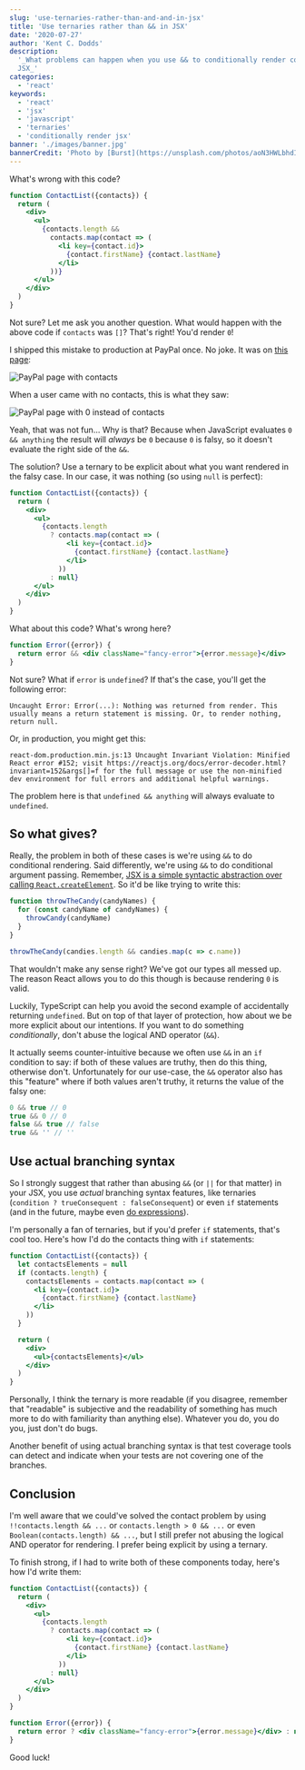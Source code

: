 ```yaml
---
slug: 'use-ternaries-rather-than-and-and-in-jsx'
title: 'Use ternaries rather than && in JSX'
date: '2020-07-27'
author: 'Kent C. Dodds'
description:
  '_What problems can happen when you use && to conditionally render content in
  JSX_'
categories:
  - 'react'
keywords:
  - 'react'
  - 'jsx'
  - 'javascript'
  - 'ternaries'
  - 'conditionally render jsx'
banner: './images/banner.jpg'
bannerCredit: 'Photo by [Burst](https://unsplash.com/photos/aoN3HWLbhdI)'
---
```


What's wrong with this code?

```jsx
function ContactList({contacts}) {
  return (
    <div>
      <ul>
        {contacts.length &&
          contacts.map(contact => (
            <li key={contact.id}>
              {contact.firstName} {contact.lastName}
            </li>
          ))}
      </ul>
    </div>
  )
}
```

Not sure? Let me ask you another question. What would happen with the above code
if `contacts` was `[]`? That's right! You'd render `0`!

I shipped this mistake to production at PayPal once. No joke. It was on
[this page](https://www.paypal.com/myaccount/transfer/homepage):

![PayPal page with contacts](./images/contacts.png)

When a user came with no contacts, this is what they saw:

![PayPal page with 0 instead of contacts](./images/no-contacts.png)

Yeah, that was not fun... Why is that? Because when JavaScript evaluates
`0 && anything` the result will _always_ be `0` because `0` is falsy, so it
doesn't evaluate the right side of the `&&`.

The solution? Use a ternary to be explicit about what you want rendered in the
falsy case. In our case, it was nothing (so using `null` is perfect):

```jsx
function ContactList({contacts}) {
  return (
    <div>
      <ul>
        {contacts.length
          ? contacts.map(contact => (
              <li key={contact.id}>
                {contact.firstName} {contact.lastName}
              </li>
            ))
          : null}
      </ul>
    </div>
  )
}
```

What about this code? What's wrong here?

```jsx
function Error({error}) {
  return error && <div className="fancy-error">{error.message}</div>
}
```

Not sure? What if `error` is `undefined`? If that's the case, you'll get the
following error:

```
Uncaught Error: Error(...): Nothing was returned from render. This usually means a return statement is missing. Or, to render nothing, return null.
```

Or, in production, you might get this:

```
react-dom.production.min.js:13 Uncaught Invariant Violation: Minified React error #152; visit https://reactjs.org/docs/error-decoder.html?invariant=152&args[]=f for the full message or use the non-minified dev environment for full errors and additional helpful warnings.
```

The problem here is that `undefined && anything` will always evaluate to
`undefined`.

## So what gives?

Really, the problem in both of these cases is we're using `&&` to do conditional
rendering. Said differently, we're using `&&` to do conditional argument
passing. Remember,
[JSX is a simple syntactic abstraction over calling `React.createElement`](/blog/what-is-jsx).
So it'd be like trying to write this:

```javascript
function throwTheCandy(candyNames) {
  for (const candyName of candyNames) {
    throwCandy(candyName)
  }
}

throwTheCandy(candies.length && candies.map(c => c.name))
```

That wouldn't make any sense right? We've got our types all messed up. The
reason React allows you to do this though is because rendering `0` is valid.

Luckily, TypeScript can help you avoid the second example of accidentally
returning `undefined`. But on top of that layer of protection, how about we be
more explicit about our intentions. If you want to do something _conditionally_,
don't abuse the logical AND operator (`&&`).

It actually seems counter-intuitive because we often use `&&` in an `if`
condition to say: if both of these values are truthy, then do this thing,
otherwise don't. Unfortunately for our use-case, the `&&` operator also has this
"feature" where if both values aren't truthy, it returns the value of the falsy
one:

```javascript
0 && true // 0
true && 0 // 0
false && true // false
true && '' // ''
```

## Use actual branching syntax

So I strongly suggest that rather than abusing `&&` (or `||` for that matter) in
your JSX, you use _actual_ branching syntax features, like ternaries
(`condition ? trueConsequent : falseConsequent`) or even `if` statements (and in
the future, maybe even
[do expressions](https://github.com/tc39/proposal-do-expressions)).

I'm personally a fan of ternaries, but if you'd prefer `if` statements, that's
cool too. Here's how I'd do the contacts thing with `if` statements:

```jsx
function ContactList({contacts}) {
  let contactsElements = null
  if (contacts.length) {
    contactsElements = contacts.map(contact => (
      <li key={contact.id}>
        {contact.firstName} {contact.lastName}
      </li>
    ))
  }

  return (
    <div>
      <ul>{contactsElements}</ul>
    </div>
  )
}
```

Personally, I think the ternary is more readable (if you disagree, remember that
"readable" is subjective and the readability of something has much more to do
with familiarity than anything else). Whatever you do, you do you, just don't do
bugs.

Another benefit of using actual branching syntax is that test coverage tools can
detect and indicate when your tests are not covering one of the branches.

## Conclusion

I'm well aware that we could've solved the contact problem by using
`!!contacts.length && ...` or `contacts.length > 0 && ...` or even
`Boolean(contacts.length) && ...`, but I still prefer not abusing the logical
AND operator for rendering. I prefer being explicit by using a ternary.

To finish strong, if I had to write both of these components today, here's how
I'd write them:

```jsx
function ContactList({contacts}) {
  return (
    <div>
      <ul>
        {contacts.length
          ? contacts.map(contact => (
              <li key={contact.id}>
                {contact.firstName} {contact.lastName}
              </li>
            ))
          : null}
      </ul>
    </div>
  )
}
```

```jsx
function Error({error}) {
  return error ? <div className="fancy-error">{error.message}</div> : null
}
```

Good luck!
